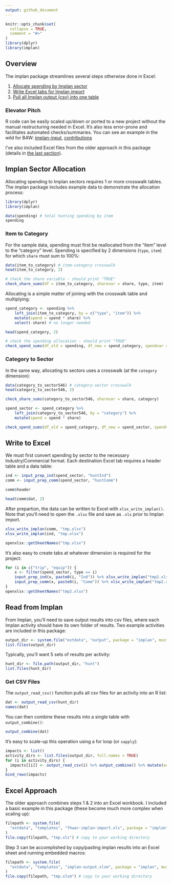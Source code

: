 ---
output: github_document
---
<!-- implan-transfer.md is generated from implan-transfer.Rmd. Please edit that file -->

```{r, include = FALSE}
knitr::opts_chunk$set(
  collapse = TRUE,
  comment = "#>"
)
library(dplyr)
library(implan)
```

## Overview

The implan package streamlines several steps otherwise done in Excel:

1. [Allocate spending by Implan sector](#implan-sector-allocation)
2. [Write Excel tabs for Implan import](#write-to-excel)
3. [Pull all Implan output (csv) into one table](#read-from-implan)

### Elevator Pitch

R code can be easily scaled up/down or ported to a new project without the manual restructuring needed in Excel. It's also less error-prone and facilitates automated checks/summaries. You can see an example in the wild for B4W:   [implan-input](https://github.com/southwick-associates/B4W-19-01/blob/master/code/implan/1-implan-input.R), [contributions](https://github.com/southwick-associates/B4W-19-01/blob/master/code/implan/2-contributions.R)

I've also included Excel files from the older approach in this package (details in [the last section](#excel-approach)).

## Implan Sector Allocation

Allocating spending to Implan sectors requires 1 or more crosswalk tables. The implan package includes example data to demonstrate the allocation process:

```{r}
library(dplyr)
library(implan)

data(spending) # total hunting spending by item
spending
```

### Item to Category

For the sample data, spending must first be reallocated from the "item" level to the "category" level. Spending is specified by 2 dimensions (`type`, `item`) for which `share` must sum to 100%:

```{r}
data(item_to_category) # item-category crosswalk
head(item_to_category, 2)

# check the share variable - should print "TRUE"
check_share_sums(df = item_to_category, sharevar = share, type, item)
```

Allocating is a simple matter of joining with the crosswalk table and multiplying:

```{r}
spend_category <- spending %>%
    left_join(item_to_category, by = c("type", "item")) %>%
    mutate(spend = spend * share) %>%
    select(-share) # no longer needed

head(spend_category, 2)

# check the spending allocation - should print "TRUE"
check_spend_sums(df_old = spending, df_new = spend_category, spendvar = spend, type, item)
```

### Category to Sector

In the same way, allocating to sectors uses a crosswalk (at the `category` dimension):

```{r}
data(category_to_sector546) # category-sector crosswalk
head(category_to_sector546, 2)

check_share_sums(category_to_sector546, sharevar = share, category)

spend_sector <- spend_category %>%
    left_join(category_to_sector546, by = "category") %>%
    mutate(spend = spend * share)

check_spend_sums(df_old = spend_category, df_new = spend_sector, spendvar = spend, category)
```

## Write to Excel

We must first convert spending by sector to the necessary Industry/Commercial format. Each destination Excel tab requires a header table and a data table: 

```{r}
ind <- input_prep_ind(spend_sector, "huntInd")
comm <- input_prep_comm(spend_sector, "huntComm")

comm$header

head(comm$dat, 2)
```

After prepartion, the data can be written to Excel with `xlsx_write_implan()`. Note that you'll need to open the `.xlsx` file and save as `.xls` prior to Implan import.

```{r}
xlsx_write_implan(comm, "tmp.xlsx")
xlsx_write_implan(ind, "tmp.xlsx")

openxlsx::getSheetNames("tmp.xlsx")
```

It's also easy to create tabs at whatever dimension is required for the project:

```{r}
for (i in c("trip", "equip")) {
    x <- filter(spend_sector, type == i)
    input_prep_ind(x, paste0(i, "Ind")) %>% xlsx_write_implan("tmp2.xlsx")
    input_prep_comm(x, paste0(i, "Comm")) %>% xlsx_write_implan("tmp2.xlsx")
}
openxlsx::getSheetNames("tmp2.xlsx")
```

## Read from Implan

From Implan, you'll need to save output results into csv files, where each Implan activity should have its own folder of results. Two example activities are included in this package:

```{r}
output_dir <- system.file("extdata", "output", package = "implan", mustWork = TRUE)
list.files(output_dir)
```

Typically, you'll want 5 sets of results per activity:

```{r}
hunt_dir <- file.path(output_dir, "hunt")
list.files(hunt_dir)
```

### Get CSV Files

The `output_read_csv()` function pulls all csv files for an activity into an R list:

```{r}
dat <- output_read_csv(hunt_dir)
names(dat)
```

You can then combine these results into a single table with `output_combine()`:

```{r}
output_combine(dat)
```

It's easy to scale-up this operation using a for loop (or `sapply`):

```{r}
impacts <- list()
activity_dirs <- list.files(output_dir, full.names = TRUE)
for (i in activity_dirs) {
  impacts[[i]] <- output_read_csv(i) %>% output_combine() %>% mutate(activity = i)
}
bind_rows(impacts)
```

## Excel Approach

The older approach combines steps 1 & 2 into an Excel workbook. I included a basic example in this package (these become much more complex when scaling up):

```{r}
filepath <- system.file(
  "extdata", "templates", "fhwar-implan-import.xls", package = "implan", mustWork = TRUE
)
file.copy(filepath, "tmp.xls") # copy to your working directory
```

Step 3 can be accomplished by copy/pasting implan results into an Excel sheet and running embedded macros:

```{r}
filepath <- system.file(
  "extdata", "templates", "implan-output.xlsm", package = "implan", mustWork = TRUE
)
file.copy(filepath, "tmp.xlsm") # copy to your working directory
```

